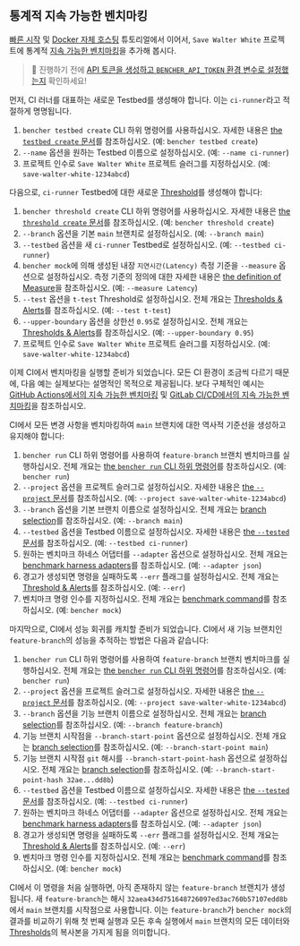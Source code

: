 ## 통계적 지속 가능한 벤치마킹

[빠른 시작][quick start] 및 [Docker 자체 호스팅][docker self-hosted] 튜토리얼에서 이어서,
`Save Walter White` 프로젝트에 통계적 [지속 가능한 벤치마킹][continuous benchmarking]을 추가해 봅시다.

> 🐰 진행하기 전에
> [API 토큰을 생성하고 `BENCHER_API_TOKEN` 환경 변수로 설정했는지][create an api token] 확인하세요!

먼저, CI 러너를 대표하는 새로운 Testbed를 생성해야 합니다. 이는 `ci-runner`라고 적절하게 명명됩니다.

<TestbedCreate />

1. `bencher testbed create` CLI 하위 명령어를 사용하십시오.
   자세한 내용은 [the `testbed create` 문서][testbed create]를 참조하십시오.
   (예: `bencher testbed create`)
2. `--name` 옵션을 원하는 Testbed 이름으로 설정하십시오.
   (예: `--name ci-runner`)
3. 프로젝트 인수로 `Save Walter White` 프로젝트 슬러그를 지정하십시오.
   (예: `save-walter-white-1234abcd`)

다음으로, `ci-runner` Testbed에 대한 새로운 [Threshold][thresholds]를 생성해야 합니다:

<ThresholdCreateStatistical />

1. `bencher threshold create` CLI 하위 명령어를 사용하십시오.
   자세한 내용은 [the `threshold create` 문서][threshold create]를 참조하십시오.
   (예: `bencher threshold create`)
2. `--branch` 옵션을 기본 `main` 브랜치로 설정하십시오.
   (예: `--branch main`)
3. `--testbed` 옵션을 새 `ci-runner` Testbed로 설정하십시오.
   (예: `--testbed ci-runner`)
4. `bencher mock`에 의해 생성된 내장 `지연시간(Latency)` 측정 기준을 `--measure` 옵션으로 설정하십시오.
   측정 기준의 정의에 대한 자세한 내용은 [the definition of Measure][measure]을 참조하십시오.
   (예: `--measure Latency`)
5. `--test` 옵션을 `t-test` Threshold로 설정하십시오.
   전체 개요는 [Thresholds & Alerts][t-test]를 참조하십시오.
   (예: `--test t-test`)
6. `--upper-boundary` 옵션을 상한선 `0.95`로 설정하십시오.
   전체 개요는 [Thresholds & Alerts][t-test upper boundary]를 참조하십시오.
   (예: `--upper-boundary 0.95`)
7. 프로젝트 인수로 `Save Walter White` 프로젝트 슬러그를 지정하십시오.
   (예: `save-walter-white-1234abcd`)

이제 CI에서 벤치마킹을 실행할 준비가 되었습니다.
모든 CI 환경이 조금씩 다르기 때문에,
다음 예는 실제보다는 설명적인 목적으로 제공됩니다.
보다 구체적인 예시는 [GitHub Actions에서의 지속 가능한 벤치마킹][github actions] 및 [GitLab CI/CD에서의 지속 가능한 벤치마킹][gitlab ci/cd]을 참조하십시오.

CI에서 모든 변경 사항을 벤치마킹하여 `main` 브랜치에 대한 역사적 기준선을 생성하고 유지해야 합니다:

<RunMainStatistical />

1. `bencher run` CLI 하위 명령어를 사용하여 `feature-branch` 브랜치 벤치마크를 실행하십시오.
   전체 개요는 [the `bencher run` CLI 하위 명령어][bencher run]를 참조하십시오.
   (예: `bencher run`)
2. `--project` 옵션을 프로젝트 슬러그로 설정하십시오.
   자세한 내용은 [the `--project` 문서][project option]를 참조하십시오.
   (예: `--project save-walter-white-1234abcd`)
3. `--branch` 옵션을 기본 브랜치 이름으로 설정하십시오.
   전체 개요는 [branch selection][branch selection branch]를 참조하십시오.
   (예: `--branch main`)
4. `--testbed` 옵션을 Testbed 이름으로 설정하십시오.
   자세한 내용은 [the `--tested` 문서][testbed option]를 참조하십시오.
   (예: `--testbed ci-runner`)
5. 원하는 벤치마크 하네스 어댑터를 `--adapter` 옵션으로 설정하십시오.
   전체 개요는 [benchmark harness adapters][adapters]를 참조하십시오.
   (예: `--adapter json`)
6. 경고가 생성되면 명령을 실패하도록 `--err` 플래그를 설정하십시오.
   전체 개요는 [Threshold & Alerts][alerts]를 참조하십시오.
   (예: `--err`)
7. 벤치마크 명령 인수를 지정하십시오.
   전체 개요는 [benchmark command][command argument]를 참조하십시오.
   (예: `bencher mock`)

마지막으로, CI에서 성능 회귀를 캐치할 준비가 되었습니다.
CI에서 새 기능 브랜치인 `feature-branch`의 성능을 추적하는 방법은 다음과 같습니다:

<RunFeatureStatistical />

1. `bencher run` CLI 하위 명령어를 사용하여 `feature-branch` 브랜치 벤치마크를 실행하십시오.
   전체 개요는 [the `bencher run` CLI 하위 명령어][bencher run]를 참조하십시오.
   (예: `bencher run`)
2. `--project` 옵션을 프로젝트 슬러그로 설정하십시오.
   자세한 내용은 [the `--project` 문서][project option]를 참조하십시오.
   (예: `--project save-walter-white-1234abcd`)
3. `--branch` 옵션을 기능 브랜치 이름으로 설정하십시오.
   전체 개요는 [branch selection][branch selection branch]를 참조하십시오.
   (예: `--branch feature-branch`)
4. 기능 브랜치 시작점을 `--branch-start-point` 옵션으로 설정하십시오.
   전체 개요는 [branch selection][branch selection start point]를 참조하십시오.
   (예: `--branch-start-point main`)
5. 기능 브랜치 시작점 `git` 해시를 `--branch-start-point-hash` 옵션으로 설정하십시오.
   전체 개요는 [branch selection][branch selection start point hash]를 참조하십시오.
   (예: `--branch-start-point-hash 32ae...dd8b`)
6. `--testbed` 옵션을 Testbed 이름으로 설정하십시오.
   자세한 내용은 [the `--tested` 문서][testbed option]를 참조하십시오.
   (예: `--testbed ci-runner`)
7. 원하는 벤치마크 하네스 어댑터를 `--adapter` 옵션으로 설정하십시오.
   전체 개요는 [benchmark harness adapters][adapters]를 참조하십시오.
   (예: `--adapter json`)
8. 경고가 생성되면 명령을 실패하도록 `--err` 플래그를 설정하십시오.
   전체 개요는 [Threshold & Alerts][alerts]를 참조하십시오.
   (예: `--err`)
9. 벤치마크 명령 인수를 지정하십시오.
   전체 개요는 [benchmark command][command argument]를 참조하십시오.
   (예: `bencher mock`)

CI에서 이 명령을 처음 실행하면, 아직 존재하지 않는 `feature-branch` 브랜치가 생성됩니다.
새 `feature-branch`는 해시 `32aea434d751648726097ed3ac760b57107edd8b`에서 `main` 브랜치를 시작점으로 사용합니다.
이는 `feature-branch`가 `bencher mock`의 결과를 비교하기 위해 첫 번째 실행과 모든 후속 실행에서 `main` 브랜치의 모든 데이터와 [Thresholds][thresholds]의 복사본을 가지게 됨을 의미합니다.

[quick start]: /docs/ko/tutorial/quick-start/
[docker self-hosted]: /docs/ko/tutorial/docker/
[continuous benchmarking]: /docs/ko/explanation/continuous-benchmarking/
[create an api token]: /docs/ko/tutorial/quick-start/#create-an-api-token
[testbed create]: /docs/ko/api/projects/testbeds/#post-v0projectsprojecttestbeds
[thresholds]: /docs/ko/explanation/thresholds/
[threshold create]: /docs/ko/api/projects/thresholds/#post-v0projectsprojectthresholds
[measure]: /docs/ko/explanation/benchmarking/#measures
[t-test]: /docs/ko/explanation/thresholds/#t-test-thresholds
[t-test upper boundary]: /docs/ko/explanation/thresholds/#t-test-threshold-upper-boundary
[github actions]: /docs/ko/how-to/github-actions/
[gitlab ci/cd]: /docs/ko/how-to/gitlab-ci-cd/
[bencher run]: /docs/ko/explanation/bencher-run/
[project option]: /docs/ko/explanation/bencher-run/#--project-project
[branch selection branch]: /docs/ko/explanation/branch-selection/#--branch-branch
[testbed option]: /docs/ko/explanation/bencher-run/#--testbed-testbed
[adapters]: /docs/ko/explanation/adapters/
[alerts]: /docs/ko/explanation/thresholds/#alerts
[command argument]: /docs/ko/explanation/bencher-run/#benchmark-command
[branch selection start point]: /docs/ko/explanation/branch-selection/#--branch-start-point-branch
[branch selection start point hash]: /docs/ko/explanation/branch-selection/#--branch-start-point-hash-hash